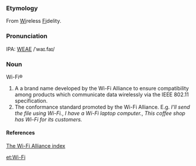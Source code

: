 ===Etymology===
From <U>Wi</U>reless <U>Fi</U>delity.

===Pronunciation===
IPA: [[WEAE]] /ˈwaɪ.faɪ/

===Noun===
Wi-Fi®

# A a brand name developed by the Wi-Fi Alliance to ensure compatibility among products which communicate data wirelessly via the IEEE 802.11 specification.
# The conformance standard promoted by the Wi-Fi Alliance.  E.g. ''I'll send the file using Wi-Fi.'', ''I have a Wi-Fi laptop computer.'', ''This coffee shop has Wi-Fi for its customers.''

====References====
[http://www.wifi.org The Wi-Fi Alliance index]

[[et:Wi-Fi]]